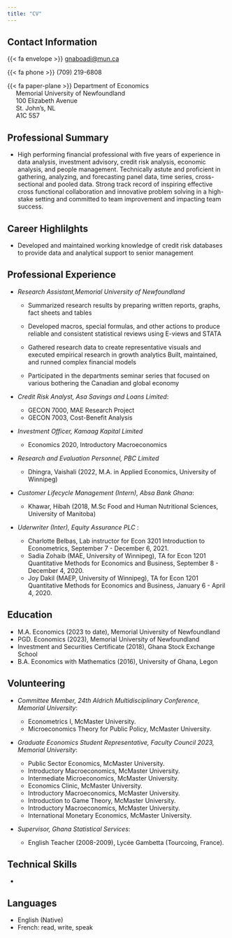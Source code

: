 ```yaml
---
title: "CV"
---
```


## Contact Information

{{< fa envelope >}} [gnaboadi\@mun.ca](mailto:gnaboadi@mun.ca)

{{< fa phone >}} (709) 219-6808

{{< fa paper-plane >}} Department of Economics\
     Memorial University of Newfoundland\
     100 Elizabeth Avenue\
     St. John's, NL\
     A1C 5S7



## Professional Summary

-   High performing financial professional with five years of experience in data analysis, investment advisory, credit risk analysis, economic analysis, and people management. Technically astute and proficient in gathering, analyzing, and forecasting panel data, time series, cross-sectional and pooled data. Strong track record of inspiring effective cross functional collaboration and innovative problem solving in a high-stake setting and committed to team improvement and impacting team success.

## Career Highlilghts

-   Developed and maintained working knowledge of credit risk databases to provide data and analytical support to senior management


## Professional Experience

- *Research Assistant,Memorial University of Newfoundland*

  - Summarized research results by preparing written reports, graphs, fact sheets and tables 

  - Developed macros, special formulas, and other actions to produce reliable and consistent statistical reviews using E-views and STATA 

  - Gathered research data to create representative visuals and executed empirical research in growth analytics 
Built, maintained, and runned complex financial models  

  - Participated in the departments seminar series that focused on various bothering the Canadian and global economy

-   *Credit Risk Analyst, Asa Savings and Loans Limited*:

    -   GECON 7000, MAE Research Project\
    -   GECON 7003, Cost-Benefit Analysis


-   *Investment Officer, Kamaag Kapital Limited*

    -   Economics 2020, Introductory Macroeconomics


-   *Research and Evaluation Personnel, PBC Limited*

    -   Dhingra, Vaishali (2022, M.A. in Applied Economics, University of Winnipeg)

-   *Customer Lifecycle Management (Intern), Absa Bank Ghana*:

    -   Khawar, Hibah (2018, M.Sc Food and Human Nutritional Sciences, University of Manitoba)


-   *Uderwriter (Inter), Equity Assurance PLC *:

    -   Charlotte Belbas, Lab instructor for Econ 3201 Introduction to Econometrics, September 7 - December 6, 2021.
    -   Sadia Zohaib (MAE, University of Winnipeg), TA for Econ 1201 Quantitative Methods for Economics and Business, September 8 - December 4, 2020.
    -   Joy Dakil (MAEP, University of Winnipeg), TA for Econ 1201 Quantitative Methods for Economics and Business, January 6 - April 4, 2020.


## Education

-   M.A. Economics (2023 to date), Memorial University of Newfoundland\
-   PGD. Economics (2023), Memorial University of Newfoundland
-   Investment and Securities Certificate (2018), Ghana Stock Exchange School
-   B.A. Economics with Mathematics (2016), University of Ghana, Legon


## Volunteering

-   *Committee Member, 24th Aldrich Multidisciplinary Conference, Memorial University*:

    -   Econometrics I, McMaster University.\
    -   Microeconomics Theory for Public Policy, McMaster University.

-   *Graduate Economics Student Representative, Faculty Council 2023, Memorial University*:

    -   Public Sector Economics, McMaster University.\
    -   Introductory Macroeconomics, McMaster University.\
    -   Intermediate Microeconomics, McMaster University.\
    -   Economics Clinic, McMaster University.\
    -   Introductory Macroeconomics, McMaster University.
    -   Introduction to Game Theory, McMaster University.
    -   Introductory Macroeconomics, McMaster University.
    -   International Monetary Economics, McMaster University.

-   *Supervisor, Ghana Statistical Services*:

    -   English Teacher (2008-2009), Lycée Gambetta (Tourcoing, France).

## Technical Skills

-   




## Languages

-   English (Native)
-   French: read, write, speak
